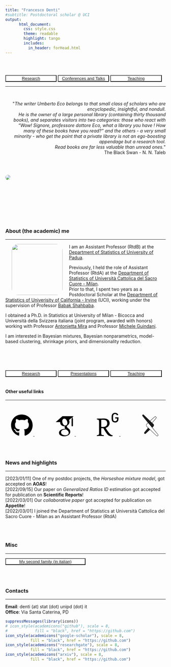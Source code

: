```yaml
---
title: "Francesco Denti"
#subtitle: Postdoctoral scholar @ UCI
output: 
      html_document:
        css: style.css
        theme: readable
        highlight: tango
        includes:
          in_header: forHead.html
---
```

<br>

<br>
<button type="button" name="button" class="btn" style="background-color:white;color:blue;width: 32%;">[Research](/Rmarkdowns/Research)</button>
<button type="button" name="button" class="btn" style="background-color:white;color:blue;width: 32%;">[Conferences and Talks](/Rmarkdowns/ConferencesAndTalks)</button>
<button type="button" name="button" class="btn" style="background-color:white;color:blue;width: 32%;">[Teaching](/Rmarkdowns/Teaching)
</button>
<br>

***

<br>
<div style="text-align: right"> 
<p>&quot;<em>The writer Umberto Eco belongs to that small class of scholars who are encyclopedic, insightful, and nondull.<br>He is the owner of a large personal library (containing thirty thousand books), and separates visitors into two categories: those who react with “Wow! Signore, professore dottore Eco, what a library you have ! How many of these books have you read?” and the others - a very small minority - who get the point that a private library is not an ego-boosting appendage but a research tool.<br> Read books are far less valuable than unread ones.</em>&quot; <br> The Black Swan - N. N. Taleb</p>
</div>

<br>
<br>

<div class="article-header">
  <img style = "border-radius: 50px;
  " src="images/newpalm.jpeg" class="article-banner" itemprop="image">
</div>

<br>

<br><br>
  
  

<br><br>

### About (the academic) me
  
---

<img style="float: left;vertical-align:middle;margin:0px 20px;border-radius: 20px;
  " src="images/fd.jpg" width="160"> 
  
I am an Assistant Professor (RtdB) at the [Department of Statistics of University of Padua](https://www.stat.unipd.it).

Previously, I held the role of Assistant Professor (RtdA) at the [Department of Statistics of Università Cattolica del Sacro Cuore - Milan](https://dipartimenti.unicatt.it/scienze_statistiche).  
Prior to that, I spent two years as a Postdoctoral Scholar at the [Department of Statistics of Univerisity of California - Irvine](https://www.stat.uci.edu/) (UCI), working under the supervision of Professor [Babak Shahbaba](https://www.ics.uci.edu/~babaks/).  

I obtained a Ph.D. in Statistics at University of Milan - Bicocca and Università della Svizzera italiana (joint program, awarded with honors) working with Professor [Antonietta Mira](https://search.usi.ch/en/people/f8960de6d60dd08a79b6c1eb20b7442b/mira-antonietta) and Professor [Michele Guindani](https://www.micheleguindani.info).  

I am interested in Bayesian mixtures, Bayesian nonparametrics, model-based clustering, shrinkage priors, and dimensionality reduction.  


<br>
<br>
<br>
<br>
<button type="button" name="button" class="btn" style="background-color:white;color:blue;width: 32%;">[Research](/Rmarkdowns/Research)</button>
<button type="button" name="button" class="btn" style="background-color:white;color:blue;width: 32%;">[Presentations](/Rmarkdowns/ConferencesAndTalks)</button>
<button type="button" name="button" class="btn" style="background-color:white;color:blue;width: 32%;">[Teaching](/Rmarkdowns/Teaching)
</button>
<br>
<br>

#### Other useful links

--- 


<center>
<a href="https://github.com/fradenti">
<svg viewBox="0 0 512 512" style="height:5em;position:relative;display:inline-block;top:.1em;" xmlns="http://www.w3.org/2000/svg">
  <path d="M165.9 397.4c0 2-2.3 3.6-5.2 3.6-3.3.3-5.6-1.3-5.6-3.6 0-2 2.3-3.6 5.2-3.6 3-.3 5.6 1.3 5.6 3.6zm-31.1-4.5c-.7 2 1.3 4.3 4.3 4.9 2.6 1 5.6 0 6.2-2s-1.3-4.3-4.3-5.2c-2.6-.7-5.5.3-6.2 2.3zm44.2-1.7c-2.9.7-4.9 2.6-4.6 4.9.3 2 2.9 3.3 5.9 2.6 2.9-.7 4.9-2.6 4.6-4.6-.3-1.9-3-3.2-5.9-2.9zM244.8 8C106.1 8 0 113.3 0 252c0 110.9 69.8 205.8 169.5 239.2 12.8 2.3 17.3-5.6 17.3-12.1 0-6.2-.3-40.4-.3-61.4 0 0-70 15-84.7-29.8 0 0-11.4-29.1-27.8-36.6 0 0-22.9-15.7 1.6-15.4 0 0 24.9 2 38.6 25.8 21.9 38.6 58.6 27.5 72.9 20.9 2.3-16 8.8-27.1 16-33.7-55.9-6.2-112.3-14.3-112.3-110.5 0-27.5 7.6-41.3 23.6-58.9-2.6-6.5-11.1-33.3 2.6-67.9 20.9-6.5 69 27 69 27 20-5.6 41.5-8.5 62.8-8.5s42.8 2.9 62.8 8.5c0 0 48.1-33.6 69-27 13.7 34.7 5.2 61.4 2.6 67.9 16 17.7 25.8 31.5 25.8 58.9 0 96.5-58.9 104.2-114.8 110.5 9.2 7.9 17 22.9 17 46.4 0 33.7-.3 75.4-.3 83.6 0 6.5 4.6 14.4 17.3 12.1C428.2 457.8 496 362.9 496 252 496 113.3 383.5 8 244.8 8zM97.2 352.9c-1.3 1-1 3.3.7 5.2 1.6 1.6 3.9 2.3 5.2 1 1.3-1 1-3.3-.7-5.2-1.6-1.6-3.9-2.3-5.2-1zm-10.8-8.1c-.7 1.3.3 2.9 2.3 3.9 1.6 1 3.6.7 4.3-.7.7-1.3-.3-2.9-2.3-3.9-2-.6-3.6-.3-4.3.7zm32.4 35.6c-1.6 1.3-1 4.3 1.3 6.2 2.3 2.3 5.2 2.6 6.5 1 1.3-1.3.7-4.3-1.3-6.2-2.2-2.3-5.2-2.6-6.5-1zm-11.4-14.7c-1.6 1-1.6 3.6 0 5.9 1.6 2.3 4.3 3.3 5.6 2.3 1.6-1.3 1.6-3.9 0-6.2-1.4-2.3-4-3.3-5.6-2z"></path>
</svg>
</svg></a>
&nbsp; &nbsp; &nbsp; &nbsp; &nbsp; &nbsp; &nbsp; &nbsp;
<a href="https://scholar.google.it/citations?hl=it&user=8WqmGiEAAAAJ">
<svg viewBox="0 -60 384 512" style="position:relative;display:inline-block;top:.1em;fill:black;height:6em;href:https://github.com;" xmlns="http://www.w3.org/2000/svg">
  <g groupmode="layer" id="layer6" label="icon">
    <path style="stroke-width:0.0647871" d="M 343.75868,106.66243 V 79.430205 L 363.52365,63.999997 H 149.63354 L 20.476345,176.2736 h 85.656075 c -0.15534,2.12494 -0.21914,4.04644 -0.21914,6.22563 0,20.84472 7.2192,38.08662 21.67203,51.86089 14.45284,13.79702 32.25124,20.64784 53.32651,20.64784 4.92319,0 9.75059,-0.36794 14.43842,-1.02419 -2.90722,6.50082 -4.37457,12.52302 -4.37457,18.14228 0,9.87526 4.49924,20.4304 13.46715,31.6418 -39.23377,2.6705 -68.06112,9.73264 -86.43702,21.16322 -10.53108,6.49907 -19.000207,14.70396 -25.390349,24.5311 -6.390569,9.89933 -9.577754,20.51525 -9.577754,31.9616 0,9.64822 2.062375,18.33611 6.21907,26.06233 4.156694,7.7263 9.577757,14.07047 16.312223,18.98408 6.71825,4.96781 14.46899,9.10088 23.219,12.46874 8.73429,3.34378 17.40643,5.71858 26.06106,7.06258 8.62707,1.34222 17.20471,1.9985 25.70579,1.9985 13.46887,0 26.95353,-1.73428 40.54711,-5.18707 13.56165,-3.48461 26.28022,-8.64143 38.17105,-15.4927 11.85935,-6.80488 21.51545,-16.0865 28.9219,-27.7183 7.39024,-11.67998 11.09457,-24.80499 11.09457,-39.33613 0,-11.01584 -2.24964,-21.03852 -6.7502,-30.14073 -4.46864,-9.07202 -9.93785,-16.54102 -16.45271,-22.34403 -6.5008,-5.81263 -12.99987,-11.15539 -19.51512,-15.9679 -6.50083,-4.84488 -12.00021,-9.75058 -16.46884,-14.8129 -4.4848,-5.04657 -6.73444,-10.05419 -6.73444,-14.98395 0,-4.92145 1.73422,-9.67183 5.21588,-14.26559 3.45451,-4.6095 7.67376,-9.04795 12.60967,-13.30571 4.93756,-4.24944 9.87523,-8.96788 14.79665,-14.13302 4.92147,-5.14719 9.14072,-11.82739 12.60971,-20.00822 3.48467,-8.17907 5.20318,-17.44489 5.20318,-27.75679 0,-13.4527 -2.54714,-24.46065 -7.54735,-33.31348 -0.59369,-1.02243 -1.21757,-1.80338 -1.87511,-3.02225 l 56.90745,-46.672136 v 17.118526 c -7.39373,0.92969 -6.62422,5.34582 -6.62422,10.6352 v 128.66719 c 0,5.95832 4.8751,10.83382 10.83386,10.83382 h 3.98869 c 5.95835,0 10.83386,-4.87506 10.83386,-10.83382 V 117.29282 c 0,-5.27669 0.77741,-9.68801 -6.56167,-10.63039 z M 236.39865,329.14114 c 1.14099,0.7503 3.7039,2.78075 7.7184,6.03838 4.0495,3.24319 6.797,5.69582 8.26567,7.41432 1.43851,1.66381 3.5792,4.16501 6.37617,7.54734 2.81268,3.3744 4.7184,6.30394 5.71853,8.73425 1.00016,2.4767 2.01603,5.46089 3.04636,8.94556 0.98567,3.44488 1.48486,6.97595 1.48486,10.56169 0,17.04813 -6.56338,29.68007 -19.65604,37.85915 -13.125,8.18083 -28.76651,12.27368 -46.93767,12.27368 -9.18709,0 -18.2031,-1.09289 -27.06247,-3.1951 -8.84322,-2.11665 -17.31192,-5.3362 -25.39035,-9.60185 -8.07846,-4.25771 -14.57754,-10.20337 -19.50072,-17.79659 -4.93764,-7.64012 -7.40645,-16.41464 -7.40645,-26.24962 0,-10.32022 2.79692,-19.28987 8.42233,-26.90588 5.59343,-7.62564 12.93774,-13.3919 22.03208,-17.3154 9.0624,-3.94582 18.24946,-6.74232 27.56166,-8.39827 9.31221,-1.7023 18.79679,-2.555 28.43842,-2.555 4.46862,0 7.93582,0.25115 10.40465,0.69607 0.45456,0.21918 3.03188,2.07025 7.73456,5.56326 4.70401,3.46237 7.62565,5.59519 8.75047,6.38401 z m -3.35823,-100.5779 c -7.40648,8.85938 -17.73454,13.2882 -30.95363,13.2882 -11.85933,0 -22.29766,-4.76482 -31.26554,-14.31195 -8.99984,-9.52309 -15.42235,-20.32803 -19.34408,-32.43061 -3.93752,-12.10871 -5.90585,-23.98423 -5.90585,-35.648 0,-13.6942 3.59542,-25.35184 10.7809,-34.97598 7.18727,-9.64952 17.49915,-14.48477 30.93786,-14.48477 11.87507,0 22.37423,5.03825 31.43704,15.15677 9.09434,10.08482 15.60961,21.41303 19.5169,33.96799 3.92176,12.5392 5.87345,24.52979 5.87345,35.98399 0,13.44658 -3.70256,24.60984 -11.07663,33.45436 z" id="path2"></path>
  </g>
</svg>
</a>
&nbsp; &nbsp; &nbsp; &nbsp; &nbsp; &nbsp; &nbsp; &nbsp;
<a href="https://www.researchgate.net/profile/Francesco-Denti-2">
<svg viewBox="0 -60 384 512" style="position:relative;display:inline-block;top:.1em;fill:black;height:7em;href:https://github.com;" xmlns="http://www.w3.org/2000/svg">
  <g groupmode="layer" id="layer6" label="icon">
    <path style="stroke-width:0.0663148" d="M 228.65968,408.10149 C 208.46616,386.12784 181.4422,350.83324 158.962,310.93516 c 37.13444,-8.68487 64.63318,-43.55027 64.63318,-78.38386 0,-51.3457 -39.88089,-75.17678 -92.16329,-75.17678 -27.02266,0 -48.583367,1.36546 -68.715441,1.36546 -18.369155,0 -36.722401,0 -48.154153,-0.4447 v 13.30466 l 17.401097,3.19159 c 11.968845,2.30214 18.78249,7.76579 18.78249,36.21494 v 180.59919 c 0,28.43543 -6.813222,33.92871 -18.78249,36.19953 l -17.401097,3.25258 v 13.25908 c 12.367998,-0.4447 33.912828,-1.3513 55.473533,-1.3513 20.62404,0 47.217451,0.9066 58.680561,1.3513 v -13.25908 l -23.84698,-3.25258 c -12.366696,-1.796 -18.813848,-7.7641 -18.813848,-36.19953 v -76.54225 c 11.002507,0.92078 20.624038,0.92078 35.325548,0.92078 27.95932,49.94887 54.55102,87.55896 69.65214,104.9618 13.779,16.52587 34.84949,27.05401 61.44162,27.05401 7.78128,0 16.02316,-1.36721 21.05458,-3.68315 v -11.89361 c -16.49625,0 -32.99204,-11.47725 -44.8702,-24.3213 z M 119.06392,295.34424 c -15.59093,0 -22.434257,-0.41463 -33.007939,-1.41103 V 178.91935 c 10.573682,-0.92079 24.751869,-0.92079 37.135739,-0.92079 38.53132,0 61.42745,20.19525 61.42745,56.83902 0,36.21495 -24.73641,60.50666 -65.55525,60.50666 z m 139.93416,-115.7035 c -0.4606,-2.4087 -0.87524,-5.21701 -1.24303,-8.45544 -0.38328,-3.26846 -0.63033,-7.10411 -0.78243,-11.63108 -0.15386,-4.49562 -0.21509,-9.98891 -0.21509,-16.28098 0,-6.32297 0.0616,-11.7398 0.21509,-16.25087 0.15258,-4.52698 0.39915,-8.4099 0.78243,-11.64703 0.36778,-3.22291 0.78243,-6.0467 1.24303,-8.45541 0.4447,-2.4246 1.02776,-4.72679 1.78055,-6.981678 3.94262,-11.923264 10.40396,-20.884861 19.44246,-26.901503 9.0226,-6.015342 20.08653,-9.036752 33.22147,-9.036752 6.75224,0 12.87587,0.782429 18.30773,2.377345 5.37082,1.580761 10.1887,3.760457 14.43897,6.552435 4.18926,2.762339 7.81137,6.015349 10.80317,9.698476 3.06868,3.697285 5.53882,7.641624 7.47319,11.877718 0.75106,1.349583 0.53752,2.424608 -0.65998,3.175676 l -16.68012,6.858773 c -1.41275,0.75278 -2.40869,0.36907 -3.19287,-1.12058 -3.74283,-6.93613 -6.93611,-11.49275 -12.18281,-14.806757 -5.30941,-3.299853 -10.22007,-4.865129 -18.3077,-4.865129 -8.79314,0 -12.7216,1.748734 -18.22953,5.693102 -5.46364,3.867008 -9.46901,8.732137 -11.83217,16.142614 -0.47437,1.33581 -0.9053,2.99348 -1.41104,4.94203 -0.41463,1.97991 -0.75278,4.40452 -0.9663,7.24247 -0.21544,2.83925 -0.41464,6.35308 -0.59855,10.49678 -0.12246,4.14373 -0.18403,9.17686 -0.18403,15.00788 0,5.86107 0.0616,10.8942 0.18403,15.03794 0.18402,4.12779 0.38328,7.64162 0.59855,10.48086 0.2135,2.86931 0.55167,5.27805 0.9663,7.27386 0.50616,1.91846 0.93667,3.57483 1.41104,4.92613 2.36316,7.38084 5.74037,11.41585 10.71205,14.65467 4.91068,3.28394 10.55651,5.64755 19.34965,5.64755 7.81134,0 14.96232,-2.22524 19.62634,-5.61746 4.61979,-3.39094 8.45544,-7.87108 10.17452,-13.99472 0.75281,-2.57843 1.71916,-5.78588 2.3791,-9.71393 0.59853,-3.92843 0.59853,-8.08632 0.59853,-13.82497 0,-0.9066 -0.5074,-1.36721 -1.3513,-1.36721 h -26.71631 c -1.50383,0 -2.24073,-0.73558 -2.24073,-2.23898 v -15.31466 c 0,-1.51931 0.7369,-2.25661 2.24073,-2.25661 h 49.02807 c 1.53521,0 2.25661,0.73688 2.25661,2.25661 v 13.08938 c 0,6.93614 0,13.36612 -0.7214,19.32001 -0.69131,5.95392 -1.62625,11.10951 -2.80789,14.86822 -3.74453,11.7712 -9.68254,20.14969 -18.78247,26.39405 -9.1313,6.29165 -20.90079,9.68257 -33.6838,9.68257 -13.13494,0 -24.19891,-3.02183 -33.22147,-9.0226 -9.0385,-6.07635 -15.49984,-14.99239 -19.44246,-26.91566 -0.75279,-2.25489 -1.33585,-4.57253 -1.78055,-6.99714 z" id="path2"></path>
  </g>
</svg>
</a>
&nbsp; &nbsp; &nbsp; &nbsp; &nbsp; &nbsp; &nbsp; &nbsp;
<a href="https://arxiv.org/search/?query=Denti%2C+Francesco&searchtype=author&abstracts=show&order=-announced_date_first&size=50">
<svg viewBox="0 0 448 512" style="position:relative;display:inline-block;top:.1em;fill:black;height:5em;href:https://github.com;" xmlns="http://www.w3.org/2000/svg">
  <g label="icon" id="layer6" groupmode="layer">
    <g transform="matrix(1.5499998,0,0,-1.5499998,-123.19936,553.59966)" id="g4" style="stroke-width:0.645161">
      <path fill="currentColor" d="m 119.65,351.996 c -5.84961,0.13477 -11.1943,-3.29883 -13.502,-8.67578 -2.19629,-5.27051 -0.61914,-8.9668 4.19727,-15.8652 7.05469,-10.3799 78.8242,-96.5625 78.8242,-96.5625 l -15.8828,-14.8633 c -13.3809,-13.3779 -13.9561,-31.333 -1.50977,-43.7754 l 18.4922,-17.6133 -51.5977,-63.377 c -4.00586,-4.26758 -6.48535,-11.7559 -4.24805,-17.1309 2.27832,-5.53613 7.69727,-9.12891 13.6836,-9.07031 3.83398,0.0957 7.43262,1.87402 9.83789,4.86133 l 61.3691,57.0566 94.5762,-90.0703 c 3.19434,-3.08398 7.44336,-4.83984 11.8828,-4.91016 1.60449,0.0039 3.19824,0.245117 4.73242,0.714844 5.7793,1.80566 10.249,6.41797 11.8711,12.252 1.2998,5.47363 -0.27637,11.2334 -4.18164,15.2832 l -83.0859,100.011996 14.8789,13.834 c 11.0957,10.0029 11.1543,27.3906 0.12695,37.4688 l -16.2949,15.6309 56.2559,66.4434 0.0742,0.0859 0.0664,0.0899 c 5.02734,6.53125 7.43164,11.5615 4.83984,17.9395 -3.13379,5.96875 -8.69727,10.29 -15.2559,11.8516 -0.67676,0.0908 -1.35938,0.13574 -2.04297,0.13671 l -0.004,-0.0117 c -4.42871,-0.27051 -8.61035,-2.13086 -11.7754,-5.24023 l -0.13086,-0.10743 -0.12304,-0.11132 -65.207,-59.127 -89.8965,86.2402 c 0,0 -5.33398,6.47754 -10.9707,6.61133 z m 178.104,-33.041 c 0.47852,-0.002 0.95703,-0.0332 1.43164,-0.0957 4.84277,-1.33301 8.95605,-4.54004 11.4316,-8.91016 1.44922,-3.5625 1.00293,-6.45703 -4.19727,-13.2148 l -56.0586,-66.2188 -26.375,25.3027 64.9551,58.9062 c 2.33887,2.41504 5.46484,3.91113 8.8125,4.2168 v 0.0137 z M 192.436,227.402 334.446,57.244 c 2.78711,-3.48926 4.5293,-6.97949 3.3418,-10.9121 -1.16113,-4.30273 -4.43457,-7.71777 -8.68555,-9.05664 -1.08105,-0.333984 -2.20508,-0.503906 -3.33594,-0.505859 -3.20801,0.07617 -6.26953,1.35645 -8.57617,3.58789 l -142.033,135.284999 c -11.1719,11.1719 -9.48242,26.0195 1.39258,36.8945 z" id="path2" style="stroke-width:0.416233"></path>
    </g>
  </g>
</svg>
</a>
</center>

<br><br>

### News and highlights

---  

[2023/01/11] One of my postdoc projects, the *Horseshoe mixture model*, got accepted on **AOAS**!  
[2022/09/15] Our paper on *Generalized Ratios ID* estimation got accepted for publication on **Scientific Reports**!    
[2022/03/01] Our *collaborative paper* got accepted for publication on **Appetite**!  
[2022/03/01] I joined the Department of Statistics at Università Cattolica del Sacro Cuore - Milan as an Assistant Professor (RtdA)


<br><br>

### Misc

---

<button type="button" name="button" class="btn" style="background-color:white;color:blue;width: 50%;">[My second family (in italian)](http://www.compagniameteor.it/)</button>

<br><br>

### Contacts

---

**Email**: denti (at) stat (dot) unipd (dot) it  
**Office**: Via Santa Caterina, PD



```r
suppressMessages(library(icons))
# icon_style(academicons("github"), scale = 8, 
#            fill = "black", href = "https://github.com")
icon_style(academicons("google-scholar"), scale = 8, 
           fill = "black", href = "https://github.com")
icon_style(academicons("researchgate"), scale = 8, 
           fill = "black", href = "https://github.com")
icon_style(academicons("arxiv"), scale = 8, 
           fill = "black", href = "https://github.com")
```

